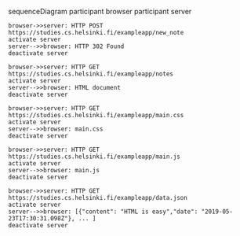 sequenceDiagram
    participant browser
    participant server
	
    browser->>server: HTTP POST https://studies.cs.helsinki.fi/exampleapp/new_note
    activate server
    server-->>browser: HTTP 302 Found
    deactivate server
	
    browser->>server: HTTP GET https://studies.cs.helsinki.fi/exampleapp/notes
    activate server
    server-->>browser: HTML document
    deactivate server

    browser->>server: HTTP GET https://studies.cs.helsinki.fi/exampleapp/main.css
    activate server
    server-->>browser: main.css
    deactivate server

    browser->>server: HTTP GET https://studies.cs.helsinki.fi/exampleapp/main.js
    activate server
    server-->>browser: main.js
    deactivate server

    browser->>server: HTTP GET https://studies.cs.helsinki.fi/exampleapp/data.json
    activate server
    server-->>browser: [{"content": "HTML is easy","date": "2019-05-23T17:30:31.098Z"}, ... ]
    deactivate server